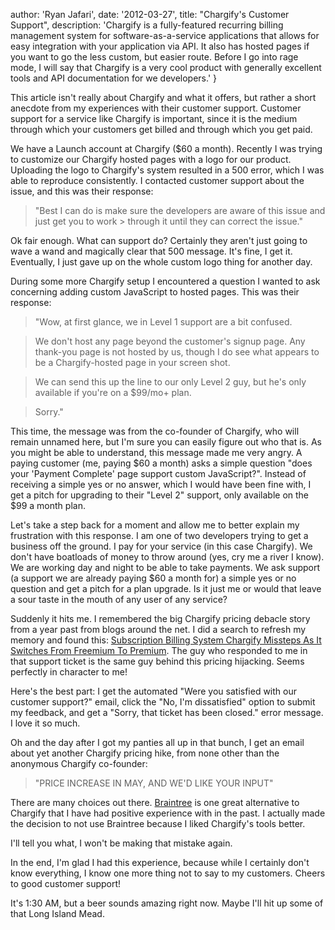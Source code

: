 
  author: 'Ryan Jafari',
  date: '2012-03-27',
  title: "Chargify's Customer Support",
  description: 'Chargify is a fully-featured recurring billing management system for software-as-a-service applications that allows for easy integration with your application via API. It also has hosted pages if you want to go the less custom, but easier route. Before I go into rage mode, I will say that Chargify is a very cool product with generally excellent tools and API documentation for we developers.'
}


This article isn't really about Chargify and what it offers, but rather a short anecdote from my experiences with their customer support. Customer support for a service like Chargify is important, since it is the medium through which your customers get billed and through which you get paid.

We have a Launch account at Chargify ($60 a month). Recently I was trying to customize our Chargify hosted pages with a logo for our product. Uploading the logo to Chargify's system resulted in a 500 error, which I was able to reproduce consistently. I contacted customer support about the issue, and this was their response:

> "Best I can do is make sure the developers are aware of this issue and just get you to work > through it until they can correct the issue."

Ok fair enough. What can support do? Certainly they aren't just going to wave a wand and magically clear that 500 message. It's fine, I get it. Eventually, I just gave up on the whole custom logo thing for another day.

During some more Chargify setup I encountered a question I wanted to ask concerning adding custom JavaScript to hosted pages. This was their response:

> "Wow, at first glance, we in Level 1 support are a bit confused.

> We don't host any page beyond the customer's signup page. Any thank-you page is not hosted by us, though I do see what appears to be a Chargify-hosted page in your screen shot.

> We can send this up the line to our only Level 2 guy, but he's only available if you're on a $99/mo+ plan.

> Sorry."

This time, the message was from the co-founder of Chargify, who will remain unnamed here, but I'm sure you can easily figure out who that is. As you might be able to understand, this message made me very angry. A paying customer (me, paying $60 a month) asks a simple question "does your 'Payment Complete' page support custom JavaScript?". Instead of receiving a simple yes or no answer, which I would have been fine with, I get a pitch for upgrading to their "Level 2" support, only available on the $99 a month plan.

Let's take a step back for a moment and allow me to better explain my frustration with this response. I am one of two developers trying to get a business off the ground. I pay for your service (in this case Chargify). We don't have boatloads of money to throw around (yes, cry me a river I know). We are working day and night to be able to take payments. We ask support (a support we are already paying $60 a month for) a simple yes or no question and get a pitch for a plan upgrade. Is it just me or would that leave a sour taste in the mouth of any user of any service?

Suddenly it hits me. I remembered the big Chargify pricing debacle story from a year past from blogs around the net. I did a search to refresh my memory and found this: [Subscription Billing System Chargify Missteps As It Switches From Freemium To Premium](http://techcrunch.com/2010/10/11/subscription-billing-system-chargify-missteps-as-it-switches-from-freemium-to-premium/). The guy who responded to me in that support ticket is the same guy behind this pricing hijacking. Seems perfectly in character to me!

Here's the best part: I get the automated "Were you satisfied with our customer support?" email, click the "No, I'm dissatisfied" option to submit my feedback, and get a "Sorry, that ticket has been closed." error message. I love it so much.

Oh and the day after I got my panties all up in that bunch, I get an email about yet another Chargify pricing hike, from none other than the anonymous Chargify co-founder:

> "PRICE INCREASE IN MAY, AND WE'D LIKE YOUR INPUT"

There are many choices out there. [Braintree](http://www.braintreepayments.com/) is one great alternative to Chargify that I have had positive experience with in the past. I actually made the decision to not use Braintree because I liked Chargify's tools better.

I'll tell you what, I won't be making that mistake again.

In the end, I'm glad I had this experience, because while I certainly don't know everything, I know one more thing not to say to my customers. Cheers to good customer support!

It's 1:30 AM, but a beer sounds amazing right now. Maybe I'll hit up some of that Long Island Mead.
